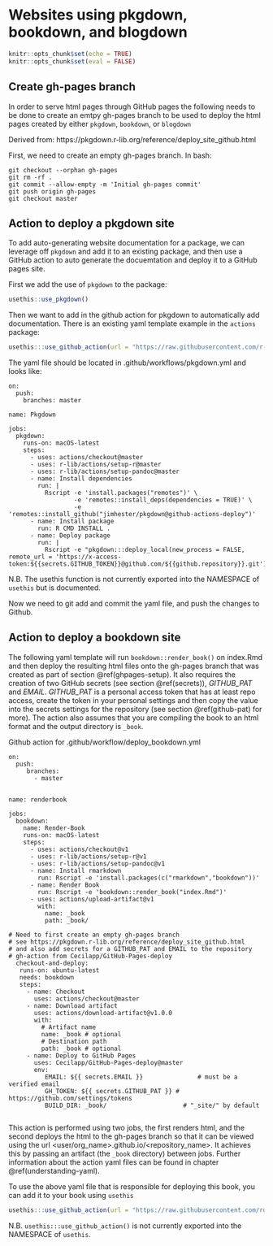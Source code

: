 # Websites using pkgdown, bookdown, and blogdown

```r
knitr::opts_chunk$set(echo = TRUE)
knitr::opts_chunk$set(eval = FALSE)
```

## Create gh-pages branch {#ghpages-setup}

In order to serve html pages through GitHub pages the following needs to be done to create an emtpy gh-pages branch to be used to deploy the html pages created by either `pkgdown`, `bookdown`, or `blogdown`

Derived from: https://pkgdown.r-lib.org/reference/deploy_site_github.html

First, we need to create an empty gh-pages branch. In bash:
  
```
git checkout --orphan gh-pages
git rm -rf .
git commit --allow-empty -m 'Initial gh-pages commit'
git push origin gh-pages
git checkout master
```

## Action to deploy a pkgdown site

To add auto-generating website documentation for a package, we can leverage off `pkgdown` and add it to an existing package, and then use a GitHub action to auto generate the docuemtation and deploy it to a GitHub pages site.

First we add the use of `pkgdown` to the package:

```r
usethis::use_pkgdown()
```

Then we want to add in the github action for pkgdown to automatically add documentation. There is an existing yaml template example in the `actions` package:

```r
usethis:::use_github_action(url = "https://raw.githubusercontent.com/r-lib/actions/master/examples/pkgdown.yaml")
```

The yaml file should be located in .github/workflows/pkgdown.yml and looks like:
```
on:
  push:
    branches: master

name: Pkgdown

jobs:
  pkgdown:
    runs-on: macOS-latest
    steps:
      - uses: actions/checkout@master
      - uses: r-lib/actions/setup-r@master
      - uses: r-lib/actions/setup-pandoc@master
      - name: Install dependencies
        run: |
          Rscript -e 'install.packages("remotes")' \
                  -e 'remotes::install_deps(dependencies = TRUE)' \
                  -e 'remotes::install_github("jimhester/pkgdown@github-actions-deploy")'
      - name: Install package
        run: R CMD INSTALL .
      - name: Deploy package
        run: |
          Rscript -e "pkgdown:::deploy_local(new_process = FALSE, remote_url = 'https://x-access-token:${{secrets.GITHUB_TOKEN}}@github.com/${{github.repository}}.git')"
```

N.B. The usethis function is not currently exported into the NAMESPACE of `usethis` but is documented.

Now we need to git add and commit the yaml file, and push the changes to Github.

## Action to deploy a bookdown site

The following yaml template will run `bookdown::render_book()` on index.Rmd and then deploy the resulting html files onto the gh-pages branch that was created as part of section \@ref(ghpages-setup). It also requires the creation of two GitHub secrets (see section \@ref(secrets)), _GITHUB_PAT_ and _EMAIL_. _GITHUB_PAT_ is a personal access token that has at least repo access, create the token in your personal settings and then copy the value into the secrets settings for the repository (see section \@ref(github-pat) for more). The action also assumes that you are compiling the book to an html format and the output directory is `_book`.

Github action for .github/workflow/deploy_bookdown.yml
```
on:
  push:
     branches:
       - master


name: renderbook

jobs:
  bookdown:
    name: Render-Book
    runs-on: macOS-latest
    steps:
      - uses: actions/checkout@v1
      - uses: r-lib/actions/setup-r@v1
      - uses: r-lib/actions/setup-pandoc@v1
      - name: Install rmarkdown
        run: Rscript -e 'install.packages(c("rmarkdown","bookdown"))'
      - name: Render Book
        run: Rscript -e 'bookdown::render_book("index.Rmd")'
      - uses: actions/upload-artifact@v1
        with:
          name: _book
          path: _book/
  
# Need to first create an empty gh-pages branch
# see https://pkgdown.r-lib.org/reference/deploy_site_github.html
# and also add secrets for a GITHUB_PAT and EMAIL to the repository
# gh-action from Cecilapp/GitHub-Pages-deploy
  checkout-and-deploy:
   runs-on: ubuntu-latest
   needs: bookdown
   steps:
     - name: Checkout
       uses: actions/checkout@master
     - name: Download artifact
       uses: actions/download-artifact@v1.0.0
       with:
         # Artifact name
         name: _book # optional
         # Destination path
         path: _book # optional
     - name: Deploy to GitHub Pages
       uses: Cecilapp/GitHub-Pages-deploy@master
       env:
          EMAIL: ${{ secrets.EMAIL }}               # must be a verified email
          GH_TOKEN: ${{ secrets.GITHUB_PAT }} # https://github.com/settings/tokens
          BUILD_DIR: _book/                     # "_site/" by default
    
``` 
This action is performed using two jobs, the first renders html, and the second deploys the html to the gh-pages branch so that it can be viewed using the url \<user/org_name>.github.io/\<repository_name>. It achieves this by passing an artifact (the `_book` directory) between jobs. Further information about the action yaml files can be found in chapter \@ref(understanding-yaml).

To use the above yaml file that is responsible for deploying this book, you can add it to your book using `usethis`
```r
usethis:::use_github_action(url = "https://raw.githubusercontent.com/ropenscilabs/actions_sandbox/master/.github/workflows/deploy_bookdown.yml")
```

N.B. `usethis:::use_github_action()` is not currently exported into the NAMESPACE of `usethis`.
